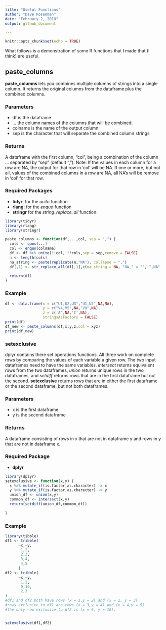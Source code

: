 ---
title: "Useful Functions"
author: "Dave Rosenman"
date: "February 2, 2018"
output: github_document

---

```{r setup, include=FALSE}
knitr::opts_chunk$set(echo = TRUE)
```

What follows is a demonstration of some R functions that I made that (I think) are useful. 

## paste_columns
**paste_columns** lets you combines multiple columns of strings into a single column. It returns the original columns from the dataframe plus the combined columns.

### Parameters
- df is the dataframe
-  ... the column names of the columns that will be combined.
- colname is the name of the output column
- sep is the character that will separate the combined column strings

### Returns
A dataframe with the first column, "col", being a combination of the column ... separated by "sep" (default ","). Note: If the values in each column for a row are NA, the output for that row in 'col' will be NA. If one or more, but not all, values of the combined columns in a row are NA, all NA's will be remove in 'col' for that row.   

### Required Packages
- **tidyr**: for the *unite* function 
- **rlang**: for the *enquo* function
- **stringr** for the *string_replace_all* function

```{r}
library(tidyr)
library(rlang)
library(stringr)

paste_columns <- function(df,...,col, sep = ",") {
  cols <- quos(...)
  col <- enquo(colname)
  df <- df %>% unite(!!col,!!!cols,sep = sep,remove = FALSE)
  n <- length(cols) 
  na_string <- paste(replicate(n,"NA"), collapse = ",")
  df[,1] <- str_replace_all(df[,1],c(na_string = NA, "NA," = "", ",NA" = ""))
  
  return(df)
}
```
### Example

```{r}
df <- data.frame(x = c("U1,U2,U3","U1,U2",NA,NA),
                 y = c("V4,V5",NA,"V8",NA), 
                 z = c('A',NA,'C',NA),
                 stringsAsFactors = FALSE)
print(df)
df_new <- paste_columns(df,x,y,z,col = xyz)
print(df_new)
```


### setexclusive
dplyr contains there set operations functions. All three work on complete rows by comparing the values of each variable a given row. The two input dataframes need to have the same variables. *intersect* returns equivalent rows from the two dataframes, *union* returns unique rows in the two dataframes, and *setdiff* returns rows that are in the first dataframe but not the second. **setexclusive** returns rows that are in either the first dataframe or the second dataframe, but not both dataframes.

### Parameters
- x is the first dataframe
- y is the second dataframe

### Returns
A dataframe consisting of rows in x that are not in dataframe y and rows in y that are not in dataframe x.

### Required Package
- **dplyr**

```{r}
library(dplyr)
setexclusive <- function(x,y) {
  x %>% mutate_if(is.factor,as.character) -> x
  y %>% mutate_if(is.factor,as.character) -> y
  union_df <- union(x,y)
  common_df <- intersect(x,y)
  return(setdiff(union_df,common_df))
  
}
```

### Example
```{r}
library(tibble)
df1 <- tribble(
      ~x,~y,
       1,2,
       2,3,
       3,4,
       4,5
      )
df2 <- tribble(
      ~x,~y,
       1,2,
       9,10,
       2,3
)
#df1 and df2 both have rows (x = 1,y = 2) and (x = 2, y = 3)
#rows exclusive to df1 are rows (x = 3,y = 4) and (x = 4,y = 5)
#the only row exclusive to df2 is (x = 9, y = 10).


setexclusive(df1,df2)

```

